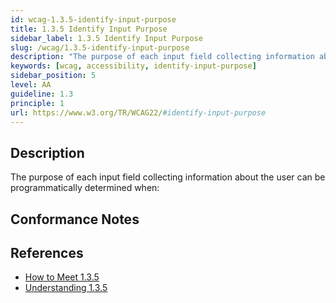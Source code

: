 ```yaml
---
id: wcag-1.3.5-identify-input-purpose
title: 1.3.5 Identify Input Purpose
sidebar_label: 1.3.5 Identify Input Purpose
slug: /wcag/1.3.5-identify-input-purpose
description: "The purpose of each input field collecting information about the user can be programmatically determined when:"
keywords: [wcag, accessibility, identify-input-purpose]
sidebar_position: 5
level: AA
guideline: 1.3
principle: 1
url: https://www.w3.org/TR/WCAG22/#identify-input-purpose
---
```

## Description

The purpose of each input field collecting information about the user can be programmatically determined when:

## Conformance Notes

<Project name="ads">
  <Support></Support>
</Project>
<Project name="scix">
  <Support></Support>
</Project>

## References

- [How to Meet 1.3.5](https://www.w3.org/WAI/WCAG22/quickref/#identify-input-purpose)
- [Understanding 1.3.5](https://www.w3.org/WAI/WCAG22/Understanding/identify-input-purpose.html)

